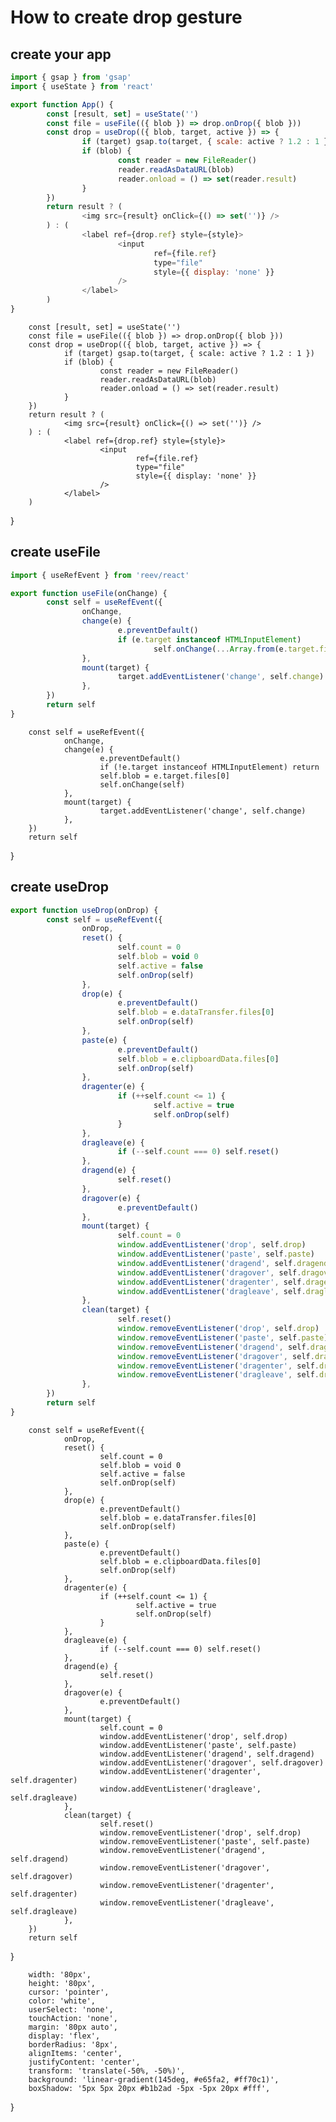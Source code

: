 # How to create drop gesture

## create your app

```js
import { gsap } from 'gsap'
import { useState } from 'react'

export function App() {
        const [result, set] = useState('')
        const file = useFile(({ blob }) => drop.onDrop({ blob }))
        const drop = useDrop(({ blob, target, active }) => {
                if (target) gsap.to(target, { scale: active ? 1.2 : 1 })
                if (blob) {
                        const reader = new FileReader()
                        reader.readAsDataURL(blob)
                        reader.onload = () => set(reader.result)
                }
        })
        return result ? (
                <img src={result} onClick={() => set('')} />
        ) : (
                <label ref={drop.ref} style={style}>
                        <input
                                ref={file.ref}
                                type="file"
                                style={{ display: 'none' }}
                        />
                </label>
        )
}
```


        const [result, set] = useState('')
        const file = useFile(({ blob }) => drop.onDrop({ blob }))
        const drop = useDrop(({ blob, target, active }) => {
                if (target) gsap.to(target, { scale: active ? 1.2 : 1 })
                if (blob) {
                        const reader = new FileReader()
                        reader.readAsDataURL(blob)
                        reader.onload = () => set(reader.result)
                }
        })
        return result ? (
                <img src={result} onClick={() => set('')} />
        ) : (
                <label ref={drop.ref} style={style}>
                        <input
                                ref={file.ref}
                                type="file"
                                style={{ display: 'none' }}
                        />
                </label>
        )
}

<App />

## create useFile

```js
import { useRefEvent } from 'reev/react'

export function useFile(onChange) {
        const self = useRefEvent({
                onChange,
                change(e) {
                        e.preventDefault()
                        if (e.target instanceof HTMLInputElement)
                                self.onChange(...Array.from(e.target.files))
                },
                mount(target) {
                        target.addEventListener('change', self.change)
                },
        })
        return self
}
```


        const self = useRefEvent({
                onChange,
                change(e) {
                        e.preventDefault()
                        if (!e.target instanceof HTMLInputElement) return
                        self.blob = e.target.files[0]
                        self.onChange(self)
                },
                mount(target) {
                        target.addEventListener('change', self.change)
                },
        })
        return self
}

## create useDrop

```js
export function useDrop(onDrop) {
        const self = useRefEvent({
                onDrop,
                reset() {
                        self.count = 0
                        self.blob = void 0
                        self.active = false
                        self.onDrop(self)
                },
                drop(e) {
                        e.preventDefault()
                        self.blob = e.dataTransfer.files[0]
                        self.onDrop(self)
                },
                paste(e) {
                        e.preventDefault()
                        self.blob = e.clipboardData.files[0]
                        self.onDrop(self)
                },
                dragenter(e) {
                        if (++self.count <= 1) {
                                self.active = true
                                self.onDrop(self)
                        }
                },
                dragleave(e) {
                        if (--self.count === 0) self.reset()
                },
                dragend(e) {
                        self.reset()
                },
                dragover(e) {
                        e.preventDefault()
                },
                mount(target) {
                        self.count = 0
                        window.addEventListener('drop', self.drop)
                        window.addEventListener('paste', self.paste)
                        window.addEventListener('dragend', self.dragend)
                        window.addEventListener('dragover', self.dragover)
                        window.addEventListener('dragenter', self.dragenter)
                        window.addEventListener('dragleave', self.dragleave)
                },
                clean(target) {
                        self.reset()
                        window.removeEventListener('drop', self.drop)
                        window.removeEventListener('paste', self.paste)
                        window.removeEventListener('dragend', self.dragend)
                        window.removeEventListener('dragover', self.dragover)
                        window.removeEventListener('dragenter', self.dragenter)
                        window.removeEventListener('dragleave', self.dragleave)
                },
        })
        return self
}
```

        const self = useRefEvent({
                onDrop,
                reset() {
                        self.count = 0
                        self.blob = void 0
                        self.active = false
                        self.onDrop(self)
                },
                drop(e) {
                        e.preventDefault()
                        self.blob = e.dataTransfer.files[0]
                        self.onDrop(self)
                },
                paste(e) {
                        e.preventDefault()
                        self.blob = e.clipboardData.files[0]
                        self.onDrop(self)
                },
                dragenter(e) {
                        if (++self.count <= 1) {
                                self.active = true
                                self.onDrop(self)
                        }
                },
                dragleave(e) {
                        if (--self.count === 0) self.reset()
                },
                dragend(e) {
                        self.reset()
                },
                dragover(e) {
                        e.preventDefault()
                },
                mount(target) {
                        self.count = 0
                        window.addEventListener('drop', self.drop)
                        window.addEventListener('paste', self.paste)
                        window.addEventListener('dragend', self.dragend)
                        window.addEventListener('dragover', self.dragover)
                        window.addEventListener('dragenter', self.dragenter)
                        window.addEventListener('dragleave', self.dragleave)
                },
                clean(target) {
                        self.reset()
                        window.removeEventListener('drop', self.drop)
                        window.removeEventListener('paste', self.paste)
                        window.removeEventListener('dragend', self.dragend)
                        window.removeEventListener('dragover', self.dragover)
                        window.removeEventListener('dragenter', self.dragenter)
                        window.removeEventListener('dragleave', self.dragleave)
                },
        })
        return self
}

        width: '80px',
        height: '80px',
        cursor: 'pointer',
        color: 'white',
        userSelect: 'none',
        touchAction: 'none',
        margin: '80px auto',
        display: 'flex',
        borderRadius: '8px',
        alignItems: 'center',
        justifyContent: 'center',
        transform: 'translate(-50%, -50%)',
        background: 'linear-gradient(145deg, #e65fa2, #ff70c1)',
        boxShadow: '5px 5px 20px #b1b2ad -5px -5px 20px #fff',
}

